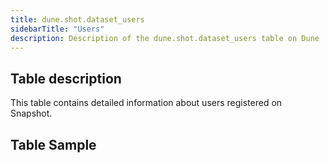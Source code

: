 ```yaml
---
title: dune.shot.dataset_users
sidebarTitle: "Users"
description: Description of the dune.shot.dataset_users table on Dune
---
```


## Table description

This table contains detailed information about users registered on Snapshot.

## Table Sample


<TableSample tableSchema="dune.shot" tableName="dataset_users" />
